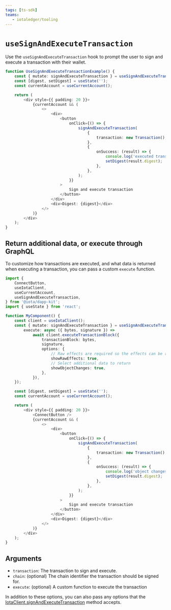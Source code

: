 ```yaml
---
tags: [ts-sdk]
teams:
   - iotaledger/tooling
---
```

# `useSignAndExecuteTransaction`

Use the `useSignAndExecuteTransaction` hook to prompt the user to sign and execute a transaction
with their wallet.

```ts live
function UseSignAndExecuteTransactionExample() {
    const { mutate: signAndExecuteTransaction } = useSignAndExecuteTransaction();
    const [digest, setDigest] = useState('');
    const currentAccount = useCurrentAccount();

    return (
        <div style={{ padding: 20 }}>
            {currentAccount && (
                <>
                    <div>
                        <button
                            onClick={() => {
                                signAndExecuteTransaction(
                                    {
                                        transaction: new Transaction(),
                                    },
                                    {
                                        onSuccess: (result) => {
                                            console.log('executed transaction', result);
                                            setDigest(result.digest);
                                        },
                                    },
                                );
                            }}
                        >
                            Sign and execute transaction
                        </button>
                    </div>
                    <div>Digest: {digest}</div>
                </>
            )}
        </div>
    );
}
```

## Return additional data, or execute through GraphQL

To customize how transactions are executed, and what data is returned when executing a transaction,
you can pass a custom `execute` function.

```ts
import {
    ConnectButton,
    useIotaClient,
    useCurrentAccount,
    useSignAndExecuteTransaction,
} from '@iota/dapp-kit';
import { useState } from 'react';

function MyComponent() {
    const client = useIotaClient();
    const { mutate: signAndExecuteTransaction } = useSignAndExecuteTransaction({
        execute: async ({ bytes, signature }) =>
            await client.executeTransactionBlock({
                transactionBlock: bytes,
                signature,
                options: {
                    // Raw effects are required so the effects can be reported back to the wallet
                    showRawEffects: true,
                    // Select additional data to return
                    showObjectChanges: true,
                },
            }),
    });

    const [digest, setDigest] = useState('');
    const currentAccount = useCurrentAccount();

    return (
        <div style={{ padding: 20 }}>
            <ConnectButton />
            {currentAccount && (
                <>
                    <div>
                        <button
                            onClick={() => {
                                signAndExecuteTransaction(
                                    {
                                        transaction: new Transaction(),
                                    },
                                    {
                                        onSuccess: (result) => {
                                            console.log('object changes', result.objectChanges);
                                            setDigest(result.digest);
                                        },
                                    },
                                );
                            }}
                        >
                            Sign and execute transaction
                        </button>
                    </div>
                    <div>Digest: {digest}</div>
                </>
            )}
        </div>
    );
}
```

## Arguments

- `transaction`: The transaction to sign and execute.
- `chain`: (optional) The chain identifier the transaction should be signed for.
- `execute`: (optional) A custom function to execute the transaction

In addition to these options, you can also pass any options that the
[IotaClient.signAndExecuteTransaction](../../api/client/classes/IotaClient.md#signandexecutetransaction)
method accepts.
